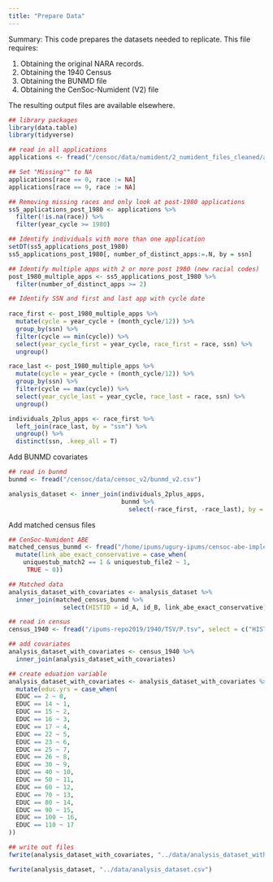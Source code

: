 ```yaml
---
title: "Prepare Data"
---
```


Summary: This code prepares the datasets needed to replicate. This file requires: 

(1) Obtaining the original NARA records. 
(2) Obtaining the 1940 Census
(3) Obtaining the BUNMD file 
(4) Obtaining the CenSoc-Numident (V2) file 

The resulting output files are available elsewhere. 

```r
## library packages 
library(data.table)
library(tidyverse)
```


```r
## read in all applications 
applications <- fread("/censoc/data/numident/2_numident_files_cleaned/apps_cleaned.csv")

## Set "Missing"" to NA 
applications[race == 0, race := NA]
applications[race == 9, race := NA]

## Removing missing races and only look at post-1980 applications
ss5_applications_post_1980 <- applications %>% 
  filter(!is.na(race)) %>% 
  filter(year_cycle >= 1980)

## Identify individuals with more than one application
setDT(ss5_applications_post_1980)
ss5_applications_post_1980[, number_of_distinct_apps:=.N, by = ssn]

## Identify multiple apps with 2 or more post 1980 (new racial codes) 
post_1980_multiple_apps <- ss5_applications_post_1980 %>% 
  filter(number_of_distinct_apps >= 2)

## Identify SSN and first and last app with cycle date
  
race_first <- post_1980_multiple_apps %>%
  mutate(cycle = year_cycle + (month_cycle/12)) %>% 
  group_by(ssn) %>%
  filter(cycle == min(cycle)) %>% 
  select(year_cycle_first = year_cycle, race_first = race, ssn) %>% 
  ungroup()

race_last <- post_1980_multiple_apps %>%
  mutate(cycle = year_cycle + (month_cycle/12)) %>% 
  group_by(ssn) %>%
  filter(cycle == max(cycle)) %>% 
  select(year_cycle_last = year_cycle, race_last = race, ssn) %>% 
  ungroup()

individuals_2plus_apps <- race_first %>% 
  left_join(race_last, by = "ssn") %>% 
  ungroup() %>% 
  distinct(ssn, .keep_all = T)
```

Add BUNMD covariates 

```r
## read in bunmd 
bunmd <- fread("/censoc/data/censoc_v2/bunmd_v2.csv")

analysis_dataset <- inner_join(individuals_2plus_apps, 
                               bunmd %>% 
                                 select(-race_first, -race_last), by = "ssn")
```

Add matched census files 

```r
## CenSoc-Numident ABE
matched_census_bunmd <- fread("/home/ipums/ugury-ipums/censoc-abe-implementation/data/matched-census-bunmd/matched_census_bunmd.csv") %>% 
  mutate(link_abe_exact_conservative = case_when(
    uniquestub_match2 == 1 & uniquestub_file2 ~ 1,
     TRUE ~ 0))

## Matched data 
analysis_dataset_with_covariates <- analysis_dataset %>% 
  inner_join(matched_census_bunmd %>% 
               select(HISTID = id_A, id_B, link_abe_exact_conservative), by = c("ssn" = "id_B"))

## read in census
census_1940 <- fread("/ipums-repo2019/1940/TSV/P.tsv", select = c("HISTID", "INCWAGE", "EDUC", "OCCSCORE", "AGE", "RACE"))

## add covariates
analysis_dataset_with_covariates <- census_1940 %>% 
  inner_join(analysis_dataset_with_covariates) 

## create eduation variable
analysis_dataset_with_covariates <- analysis_dataset_with_covariates %>% 
  mutate(educ.yrs = case_when(
  EDUC == 2 ~ 0,
  EDUC == 14 ~ 1,
  EDUC == 15 ~ 2,
  EDUC == 16 ~ 3,
  EDUC == 17 ~ 4,
  EDUC == 22 ~ 5,
  EDUC == 23 ~ 6,
  EDUC == 25 ~ 7,
  EDUC == 26 ~ 8,
  EDUC == 30 ~ 9,
  EDUC == 40 ~ 10,
  EDUC == 50 ~ 11,
  EDUC == 60 ~ 12,
  EDUC == 70 ~ 13,
  EDUC == 80 ~ 14,
  EDUC == 90 ~ 15,
  EDUC == 100 ~ 16,
  EDUC == 110 ~ 17
))

## write out files 
fwrite(analysis_dataset_with_covariates, "../data/analysis_dataset_with_covariates.csv")

fwrite(analysis_dataset, "../data/analysis_dataset.csv")
```
